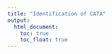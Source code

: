 ```yaml
---
title: "Identification of CATA"
output:
  html_document:
    toc: true
    toc_float: true
---
```



